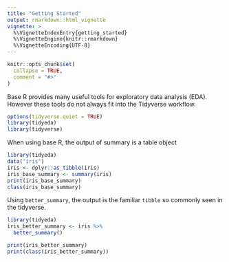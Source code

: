 ```yaml
---
title: "Getting Started"
output: rmarkdown::html_vignette
vignette: >
  %\VignetteIndexEntry{getting_started}
  %\VignetteEngine{knitr::rmarkdown}
  %\VignetteEncoding{UTF-8}
---
```


```r
knitr::opts_chunk$set(
  collapse = TRUE,
  comment = "#>"
)
```

Base R provides many useful tools for exploratory data analysis (EDA). However these tools do not always fit into the Tidyverse workflow.

```r
options(tidyverse.quiet = TRUE)
library(tidyeda)
library(tidyverse)
```

When using base R, the output of summary is a table object

```r
library(tidyeda)
data("iris")
iris <- dplyr::as_tibble(iris)
iris_base_summary <- summary(iris)
print(iris_base_summary)
class(iris_base_summary)
```

Using `better_summary`, the output is the familiar `tibble` so commonly seen in the tidyverse.

```r
library(tidyeda)
iris_better_summary <- iris %>%
  better_summary()

print(iris_better_summary)
print(class(iris_better_summary))
```
